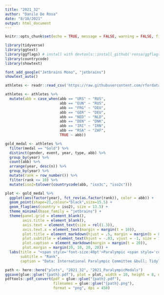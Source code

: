 ```yaml
---
title: "2021_32"
author: "Danilo De Rosa"
date: "8/10/2021"
output: html_document
---
```


```r
knitr::opts_chunk$set(echo = TRUE, message = FALSE, warning = FALSE, fig.retina = 1)
```


```r
library(tidyverse)
library(ggtext)
library(ggflags) # install with devtools::install_github('rensa/ggflags')
library(countrycode)
library(showtext)

font_add_google("Jetbrains Mono", "jetbrains")
showtext_auto()

athletes <- readr::read_csv('https://raw.githubusercontent.com/rfordatascience/tidytuesday/master/data/2021/2021-08-03/athletes.csv')

athletes <- athletes %>% 
  mutate(abb = case_when(abb == "URS" ~ "RUS",
                         abb == "EUN" ~ "RUS",
                         abb == "FRG" ~ "DEU",
                         abb == "GER" ~ "DEU",
                         abb == "NED" ~ "NLD",
                         abb == "DEN" ~ "DNK",
                         abb == "IRI" ~ "IRN",
                         abb == "RSA" ~ "ZAF",
                         TRUE ~ abb))

gold_medal <- athletes %>% 
  filter(medal == "Gold") %>%
  distinct(gender, event, year, type, abb) %>% 
  group_by(year) %>% 
  count(abb) %>% 
  arrange(year, desc(n)) %>% 
  group_by(year) %>% 
  mutate(rank = row_number()) %>% 
  filter(rank <= 10) %>% 
  mutate(iso2=tolower(countrycode(abb, "iso3c", "iso2c")))
```


```r
plot <- gold_medal %>% 
  ggplot(aes(factor(year), fct_rev(as.factor(rank)), color = abb)) +
  geom_point(shape=21,colour="black",size=15.5) +
  geom_flag(aes(country = iso2), size = 13.5) +
  theme_minimal(base_family = "jetbrains") +
  theme(panel.grid = element_blank(),
        axis.title = element_blank(),
        axis.text = element_text(size = rel(1.3)),
        axis.text.x = element_text(margin = margin(t = 10)),
        plot.title = element_markdown(hjust = .5, margin = margin(b = 8)),
        plot.subtitle = element_text(hjust = -.03, vjust = -1, size = 15),
        plot.caption = element_markdown(margin = margin(t = 20)),
        plot.margin = margin(20, 10, 20, 20)) +
  labs(title = "<span style='font-size:40pt'>Paralympic <span style='color:#DAA520'>Gold</span></span> <br><br> <span style='font-size:15pt'>Best 10 countries in each Paralympic Olympics based on gold medals</span>",
       subtitle = "Rank",
       caption = "Data: International Paralympic Committee &bull; TidyTuesday 2021/32")

path <- here::here("plots", "2021_32", "2021_ParalympicMedals")
ggsave(glue::glue("{path}.pdf"), plot = plot, width = 10, height = 8, device = cairo_pdf)
pdftools::pdf_convert(pdf = glue::glue("{path}.pdf"), 
                      filenames = glue::glue("{path}.png"),
                      format = "png", dpi = 450)
```

